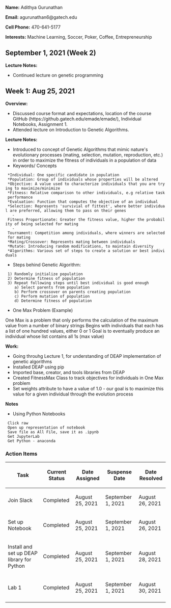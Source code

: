 '''Name:''' Adithya Gurunathan

'''Email:''' agurunathan6@gatech.edu

'''Cell Phone:''' 470-641-5177

'''Interests:''' Machine Learning, Soccer, Poker, Coffee, Entrepreneurship


== September 1, 2021 (Week 2) ==

'''Lecture Notes:'''
* Continued lecture on genetic programming


== Week 1: Aug 25, 2021 == 

'''Overview:'''

* Discussed course format and expectations, location of the course GitHub (https://github.gatech.edu/emade/emade/), Individual Notebooks, Assignment 1. 
* Attended lecture on Introduction to Genetic Algorithms.

'''Lecture Notes:'''

* Introduced to concept of Genetic Algorithms that mimic nature's evolutionary processes (mating, selection, mutation, reproduction, etc.) in order to maximize the fitness of individuals in a population of data
* Keywords/ Concepts
  *Individual: One specific candidate in population
  *Population: Group of individuals whose properties will be altered
  *Objective: A value used to characterize individuals that you are trying to maximize/minimize
  *Fitness: Relative comparison to other individuals, e.g relative task performance
  *Evaluation: Function that computes the objective of an individual
  *Selection: Represents 'survivial of fittest', where better individual are preferred, allowing them to pass on their genes
    - Fitness Proportionate: Greater the fitness value, higher the probability of being selected for mating
    - Tournament: Competition among individuals, where winners are selected for mating
  *Mating/Crossover: Represents mating between individuals
  *Mutate: Introducing random modifications, to maintain diversity
  *Algorithms: Various set of steps to create a solution or best individuals

* Steps behind Genetic Algorithm:
  1) Randomly initialize population
  2) Determine fitness of population
  3) Repeat following steps until best individual is good enough
     a) Select parents from population
     b) Perform crossover on parents creating population
     c) Perform mutation of population
     d) Determine fitness of population

* One Max Problem (Example)
One Max is a problem that only performs the calculation of the maximum value from a number of binary strings
Begins with individuals that each has a list of one hundred values, either 0 or 1
Goal is to eventually produce an individual whose list contains all 1s (max value)


'''Work:'''

* Going throuhg Lecture 1, for understanding of DEAP implementation of genetic algorithms
* Installed DEAP using pip
* Imported base, creator, and tools libraries from DEAP
* Created FitnessMax Class to track objectives for individuals in One Max problem 
* Set weights attribute to have a value of 1.0 - our goal is to maximize this value for a given individual through the evolution process

'''Notes'''
* Using Python Notebooks
  Click raw
  Open up representation of notebook
  Save file as All File, save it as .ipynb
  Get JupyterLab
  Get Python - anaconda

===Action Items===
{| class="wikitable"
!Task
!Current Status
!Date Assigned
!Suspense Date
!Date Resolved
|-
|Join Slack
|Completed
|August 25, 2021
|September 1, 2021
|August 26, 2021
|-
|Set up Notebook
|Completed
|August 25, 2021
|September 1, 2021
|August 26, 2021
|-
|Install and set up DEAP library for Python
|Completed
|August 25, 2021
|September 1, 2021
|August 28, 2021
|-
|Lab 1
|Completed
|August 25, 2021
|September 1, 2021
|August 30, 2021
|-
|}